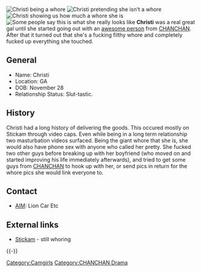 [[Image:DSCF4641.JPG|thumb|Christi being a whore]]
[[Image:Christihat.jpg|thumb|Christi pretending she isn't a whore]]
[[Image:Christilib.jpg|thumb|Christi showing us how much a whore she is]]
[[Image:Sockchristi.jpg.JPG|thumb|Some people say this is what she really looks like]]
'''Christi''' was a real great gal until she started going out with an [[:Category:Awesome People|awesome person]] from [[CHANCHAN]]. After that it turned out that she's a fucking filthy whore and completely fucked up everything she touched.

== General ==
* Name: Christi
* Location: GA
* DOB: November 28
* Relationship Status: Slut-tastic.

== History ==
Christi had a long history of delivering the goods. This occured mostly on Stickam through video caps. Even while being in a long term relationship two masturbation videos surfaced. Being the giant whore that she is, she would also have phone sex with anyone who called her pretty. She fucked two other guys before breaking up with her boyfriend (who moved on and started improving his life immediately afterwards), and tried to get some guys from [[CHANCHAN]] to hook up with her, or send pics in return for the whore pics she would link everyone to.

== Contact ==
* [[AIM]]: Lion Car Etc

== External links ==
* [http://www.stickam.com/shieldyoureyes Stickam] - still whoring
{{-}}
{{CamwhoresWhoDeliver}}
[[Category:Camgirls]][[Category:CHANCHAN Drama]]